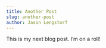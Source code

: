 ---
title: Another Post
slug: another-post
author: Jason Lengstorf
---

This is my next blog post. I’m on a roll!
